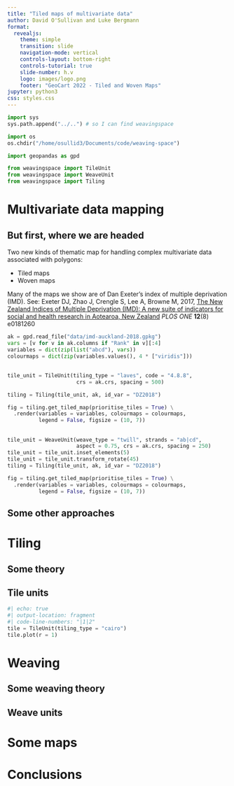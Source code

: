 ```yaml
---
title: "Tiled maps of multivariate data"
author: David O'Sullivan and Luke Bergmann
format: 
  revealjs:
    theme: simple
    transition: slide
    navigation-mode: vertical
    controls-layout: bottom-right
    controls-tutorial: true
    slide-number: h.v
    logo: images/logo.png
    footer: "GeoCart 2022 - Tiled and Woven Maps"
jupyter: python3
css: styles.css
---
```


```python
import sys
sys.path.append("../..") # so I can find weavingspace

import os
os.chdir("/home/osullid3/Documents/code/weaving-space")

import geopandas as gpd

from weavingspace import TileUnit
from weavingspace import WeaveUnit
from weavingspace import Tiling
```

# Multivariate data mapping

## But first, where we are headed
Two new kinds of thematic map for handling complex multivariate data associated with polygons:

+ Tiled maps
+ Woven maps

::: aside
Many of the maps we show are of Dan Exeter's index of multiple deprivation (IMD). See: Exeter DJ, Zhao J, Crengle S, Lee A, Browne M, 2017, [The New Zealand Indices of Multiple Deprivation (IMD): A new suite of indicators for social and health research in Aotearoa, New Zealand](https://dx.plos.org/10.1371/journal.pone.0181260) _PLOS ONE_ **12**(8) e0181260
:::

```python
ak = gpd.read_file("data/imd-auckland-2018.gpkg")
vars = [v for v in ak.columns if "Rank" in v][:4]
variables = dict(zip(list("abcd"), vars))
colourmaps = dict(zip(variables.values(), 4 * ["viridis"]))
```

## {transition="slide-in none-out"}

```python
tile_unit = TileUnit(tiling_type = "laves", code = "4.8.8",
                      crs = ak.crs, spacing = 500)

tiling = Tiling(tile_unit, ak, id_var = "DZ2018")

fig = tiling.get_tiled_map(prioritise_tiles = True) \
  .render(variables = variables, colourmaps = colourmaps,
          legend = False, figsize = (10, 7))
```

## {transition="none-in slide-out"}

```python
tile_unit = WeaveUnit(weave_type = "twill", strands = "ab|cd",
                      aspect = 0.75, crs = ak.crs, spacing = 250)
tile_unit = tile_unit.inset_elements(5)
tile_unit = tile_unit.transform_rotate(45)
tiling = Tiling(tile_unit, ak, id_var = "DZ2018")

fig = tiling.get_tiled_map(prioritise_tiles = True) \
  .render(variables = variables, colourmaps = colourmaps,
          legend = False, figsize = (10, 7))
```

## Some other approaches

# Tiling

## Some theory

## Tile units

```python
#| echo: true
#| output-location: fragment
#| code-line-numbers: "|1|2"
tile = TileUnit(tiling_type = "cairo")
tile.plot(r = 1)
```

# Weaving

## Some weaving theory

## Weave units

# Some maps

# Conclusions
